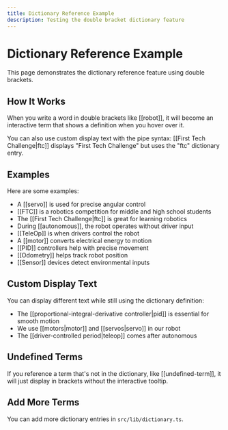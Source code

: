```yaml
---
title: Dictionary Reference Example
description: Testing the double bracket dictionary feature
---
```


# Dictionary Reference Example

This page demonstrates the dictionary reference feature using double brackets.

## How It Works

When you write a word in double brackets like [[robot]], it will become an interactive term that shows a definition when you hover over it.

You can also use custom display text with the pipe syntax: [[First Tech Challenge|ftc]] displays "First Tech Challenge" but uses the "ftc" dictionary entry.

## Examples

Here are some examples:

- A [[servo]] is used for precise angular control
- [[FTC]] is a robotics competition for middle and high school students
- The [[First Tech Challenge|ftc]] is great for learning robotics
- During [[autonomous]], the robot operates without driver input
- [[TeleOp]] is when drivers control the robot
- A [[motor]] converts electrical energy to motion
- [[PID]] controllers help with precise movement
- [[Odometry]] helps track robot position
- [[Sensor]] devices detect environmental inputs

## Custom Display Text

You can display different text while still using the dictionary definition:

- The [[proportional-integral-derivative controller|pid]] is essential for smooth motion
- We use [[motors|motor]] and [[servos|servo]] in our robot
- The [[driver-controlled period|teleop]] comes after autonomous

## Undefined Terms

If you reference a term that's not in the dictionary, like [[undefined-term]], it will just display in brackets without the interactive tooltip.

## Add More Terms

You can add more dictionary entries in `src/lib/dictionary.ts`.
